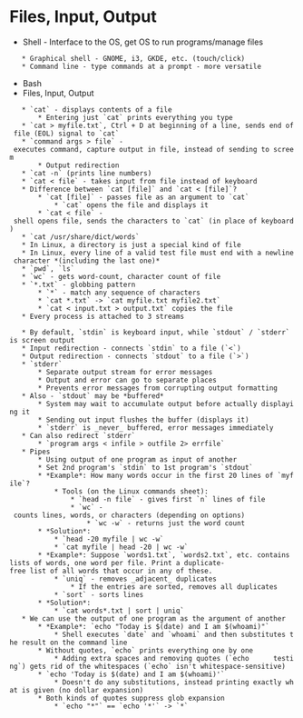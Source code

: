 = Files, Input, Output =
* Shell - Interface to the OS, get OS to run programs/manage files
	* Graphical shell - GNOME, i3, GKDE, etc. (touch/click)
	* Command line - type commands at a prompt - more versatile
* Bash
* Files, Input, Output
	* `cat` - displays contents of a file
		* Entering just `cat` prints everything you type
	* `cat > myfile.txt`, Ctrl + D at beginning of a line, sends end of file (EOL) signal to `cat`
	* `command args > file` - executes command, capture output in file, instead of sending to screem
		* Output redirection
	* `cat -n` (prints line numbers)
	* `cat < file` - takes input from file instead of keyboard
	* Difference between `cat [file]` and `cat < [file]`?
		* `cat [file]` - passes file as an argument to `cat`
			* `cat` opens the file and displays it
		* `cat < file` - shell opens file, sends the characters to `cat` (in place of keyboard)
	* `cat /usr/share/dict/words`
	* In Linux, a directory is just a special kind of file
	* In Linux, every line of a valid test file must end with a newline character *(including the last one)*
	* `pwd`, `ls`
	* `wc` - gets word-count, character count of file
	* `*.txt` - globbing pattern
		* `*` - match any sequence of characters
		* `cat *.txt` -> `cat myfile.txt myfile2.txt`
		* `cat < input.txt > output.txt` copies the file
	* Every process is attached to 3 streams
	{{file:Images/ONENOTE_2018-09-13_22-22-02.png}}
	* By default, `stdin` is keyboard input, while `stdout` / `stderr` is screen output
	* Input redirection - connects `stdin` to a file (`<`)
	* Output redirection - connects `stdout` to a file (`>`)
	* `stderr`
		* Separate output stream for error messages
		* Output and error can go to separate places
		* Prevents error messages from corrupting output formatting
	* Also - `stdout` may be *buffered*
		* System may wait to accumulate output before actually displaying it
		* Sending out input flushes the buffer (displays it)
		* `stderr` is _never_ buffered, error messages immediately
	* Can also redirect `stderr`
		* `program args < infile > outfile 2> errfile`
	* Pipes
		* Using output of one program as input of another
		* Set 2nd program's `stdin` to 1st program's `stdout`
		* *Example*: How many words occur in the first 20 lines of `myfile`?
			* Tools (on the Linux commands sheet):
				* `head -n file` - gives first `n` lines of file
				* `wc` - counts lines, words, or characters (depending on options)
					* `wc -w` - returns just the word count
		* *Solution*:
			* `head -20 myfile | wc -w`
			* `cat myfile | head -20 | wc -w`
		* *Example*: Suppose `words1.txt`, `words2.txt`, etc. contains lists of words, one word per file. Print a duplicate-free list of all words that occur in any of these.
			* `uniq` - removes _adjacent_ duplicates
				* If the entries are sorted, removes all duplicates
			* `sort` - sorts lines
		* *Solution*:
			* `cat words*.txt | sort | uniq`
	* We can use the output of one program as the argument of another
		* *Example*: `echo "Today is $(date) and I am $(whoami)"`
			* Shell executes `date` and `whoami` and then substitutes the result on the command line
		* Without quotes, `echo` prints everything one by one
			* Adding extra spaces and removing quotes (`echo      testing`) gets rid of the whitespaces (`echo` isn't whitespace-sensitive)
		* `echo 'Today is $(date) and I am $(whoami)'`
			* Doesn't do any substitutions, instead printing exactly what is given (no dollar expansion)
		* Both kinds of quotes suppress glob expansion
			* `echo "*"` == `echo '*'` -> `*`
